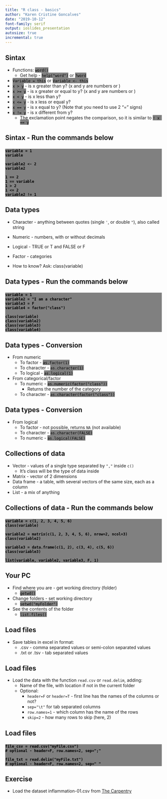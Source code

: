 ```yaml
---
title: "R class - basics"
author: "Karen Cristine Goncalves"
date: "2019-10-12"
font-family: serif
output: ioslides_presentation	
autosize: true
incremental: true
---
```


<style>
.code {
background-color: grey;
color: black;
size: 0.9em;
}

</style>


## Sintax {#slide1}

- Functions:  <span class="code">`word()`</span>
	- Get help - <span class="code">`help("word")`</span> or <span class="code">`?word`</span>
- <span class="code">`Variable = this`</span> or <span class="code">`Variable <- this`</span>
- <span class="code">`x > y`</span> - is x greater than y? (x and y are numbers or )
- <span class="code">`x >= y`</span> - is x greater or equal to y? (x and y are numbers or )
- <span class="code">`x < y`</span> - is x less than y?
- <span class="code">`x <= y`</span> - is x less or equal y?
- <span class="code">`x == y`</span> - is x equal to y? (Note that you need to use 2 "=" signs)
- <span class="code">`x != y`</span> - is x different from y? 
	- The exclamation point negates the comparison, so it is similar to <span class="code">`! x == y`</span>

## Sintax - Run the commands below {#slide2}

### <b>
<div class="code">
```
variable = 1
variable

variable2 <- 2
variable2

1 == 2
1 == variable
1 > 2
1 <= 2
variable2 != 1
```
</div>
### </b>

## Data types {#slide3}

- Character - anything between quotes (single `'`, or double `"`), also called string
- Numeric - numbers, with or without decimals
- Logical - TRUE or T and FALSE or F
- Factor - categories 

- How to know? Ask: class(variable)

## Data types - Run the commands below {#slide4}

### <b>
<div class="code">
```
variable = 1
variable2 = "I am a character"
variable3 = F
variable4 = factor("class")

class(variable)
class(variable2)
class(variable3)
class(variable4)
```
</div>
### </b>

## Data types - Conversion {#slide5}

- From numeric
	- To factor - <span class="code">`as.factor(1)`</span>
	- To character - <span class="code">`as.character(1)`</span>
	- To logical - <span class="code">`as.logical(1)`</span>
- From categorical/factor
	- To numeric - <span class="code">`as.numeric(factor("class"))`</span>
		- Returns the number of the category
	- To character - <span class="code">`as.character(factor("class"))`</span>

## Data types - Conversion {#slide6}

- From logical
	- To factor - not possible, returns `NA` (not available)
	- To character - <span class="code">`as.character(FALSE)`</span>
	- To numeric - <span class="code">`as.logical(FALSE)`</span>

## Collections of data {#slide7}

- Vector - values of a single type separated by `","` inside `c()`
	- It's class will be the type of data inside
- Matrix - vector of 2 dimensions
- Data frame - a table, with several vectors of the same size, each as a column
- List - a mix of anything

## Collections of data - Run the commands below {#slide8}

### <b>
<div class="code">
```
variable = c(1, 2, 3, 4, 5, 6)
class(variable)

variable2 = matrix(c(1, 2, 3, 4, 5, 6), nrow=2, ncol=3)
class(variable2)

variable3 = data.frame(c(1, 2), c(3, 4), c(5, 6))
class(variable3)

list(variable, variable2, variable3, F, 1)
```
</div>
### </b>

## Your PC {#slide9}

- Find where you are - get working directory (folder)
	- <span class="code">`getwd()`</span>
- Change folders - set working directory
	- <span class="code">`setwd("myFolder")`</span>
- See the contents of the folder
	- <span class="code">`list.files()`</span>
	
## Load files {#slide10}

- Save tables in excel in format:
	- .csv - comma separated values or semi-colon separated values
	- .txt or .tsv - tab separated values

## Load files {#slide11}

- Load the data with the function `read.csv` or `read.delim`, adding:
	- Name of the file, with location if not in the current folder
	- Optional:
		- `header=F` or `header=T` - first line has the names of the columns or not?
		- `sep="\t"` for tab separated columns
		- `row.names=1` - which column has the name of the rows 
		- `skip=2` - how many rows to skip (here, 2)

## Load files {#slide12}

### <b>
<div class="code">
```
file_csv = read.csv("myFile.csv")
# optional - header=F, row.names=2, sep=";"

file_txt = read.delim("myFile.txt")
# optional - header=F, row.names=2, sep=" "
```
</div>
### </b>


## Exercise {#slide13}


- Load the dataset inflammation-01.csv from [The Carpentry](https://swcarpentry.github.io/shell-novice/setup.html)

